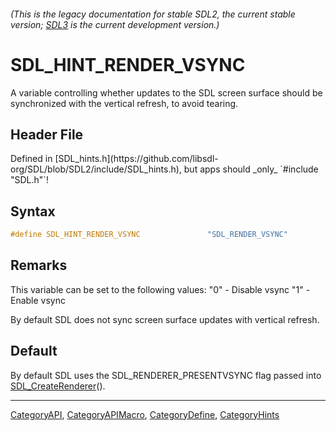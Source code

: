 ====== (This is the legacy documentation for stable SDL2, the current stable version; [https://wiki.libsdl.org/SDL3/ SDL3] is the current development version.) ======
= SDL_HINT_RENDER_VSYNC =

A variable controlling whether updates to the SDL screen surface should be synchronized with the vertical refresh, to avoid tearing.

== Header File ==

Defined in [SDL_hints.h](https://github.com/libsdl-org/SDL/blob/SDL2/include/SDL_hints.h), but apps should _only_ `#include "SDL.h"`!

== Syntax ==

<syntaxhighlight lang='c'>
#define SDL_HINT_RENDER_VSYNC               "SDL_RENDER_VSYNC"</syntaxhighlight>

== Remarks ==

This variable can be set to the following values: "0" - Disable vsync "1" -
Enable vsync

By default SDL does not sync screen surface updates with vertical refresh.

== Default ==

By default SDL uses the SDL_RENDERER_PRESENTVSYNC flag passed into [[SDL_CreateRenderer]]().

----
[[CategoryAPI]], [[CategoryAPIMacro]], [[CategoryDefine]], [[CategoryHints]]


